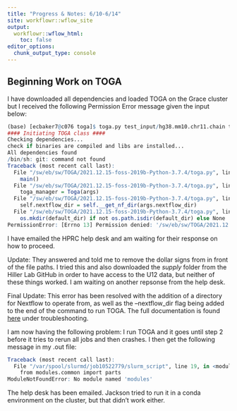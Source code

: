 ```yaml
---
title: "Progress & Notes: 6/10-6/14"
site: workflowr::wflow_site
output:
  workflowr::wflow_html:
    toc: false
editor_options:
  chunk_output_type: console
---
```


## Beginning Work on TOGA
I have downloaded all dependencies and loaded TOGA on the Grace cluster but I received the following Permission Error message given the input below:
```r
(base) [ecbaker7@c076 toga]$ toga.py test_input/hg38.mm10.chr11.chain test_input/hg38.genCode27.chr11.bed $/toga $/toga --kt --pn test -i supply/hg38.wgEncodeGencodeCompV34.isoforms.txt --nc $/scratch/group/songlab/emily/toga/nextflow_config_files --cb 3,5 --cjn 500 --u12 supply/hg38.U12sites.tsv --ms
#### Initiating TOGA class ####
Checking dependencies...
check if binaries are compiled and libs are installed...
All dependencies found
/bin/sh: git: command not found
Traceback (most recent call last):
  File "/sw/eb/sw/TOGA/2021.12.15-foss-2019b-Python-3.7.4/toga.py", line 1965, in <module>
    main()
  File "/sw/eb/sw/TOGA/2021.12.15-foss-2019b-Python-3.7.4/toga.py", line 1960, in main
    toga_manager = Toga(args)
  File "/sw/eb/sw/TOGA/2021.12.15-foss-2019b-Python-3.7.4/toga.py", line 88, in __init__
    self.nextflow_dir = self.__get_nf_dir(args.nextflow_dir)
  File "/sw/eb/sw/TOGA/2021.12.15-foss-2019b-Python-3.7.4/toga.py", line 362, in __get_nf_dir
    os.mkdir(default_dir) if not os.path.isdir(default_dir) else None
PermissionError: [Errno 13] Permission denied: '/sw/eb/sw/TOGA/2021.12.15-foss-2019b-Python-3.7.4/nextflow_logs'
```

I have emailed the HPRC help desk and am waiting for their response on how to proceed.

Update: They answered and told me to remove the dollar signs from in front of the file paths. I tried this and also downloaded the *supply* folder from the Hiller Lab GitHub in order to have access to the U12 data, but neither of these things worked. I am waiting on another repsonse from the help desk.

Final Update: This error has been resolved with the addition of a directory for Nextflow to operate from, as well as the --nextflow_dir <directory path> flag being added to the end of the command to run TOGA. The full documentation is found [here](toga.html) under troubleshooting.

I am now having the following problem: I run TOGA and it goes until step 2 before it tries to rerun all jobs and then crashes. I then get the following message in my .out file:

```r
Traceback (most recent call last):
  File "/var/spool/slurmd/job10522779/slurm_script", line 19, in <module>
    from modules.common import parts
ModuleNotFoundError: No module named 'modules'

```

The help desk has been emailed. Jackson tried to run it in a conda environment on the cluster, but that didn't work either.
